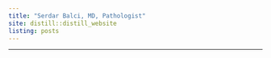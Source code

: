 ```yaml
---
title: "Serdar Balci, MD, Pathologist"
site: distill::distill_website
listing: posts
---
```



---


